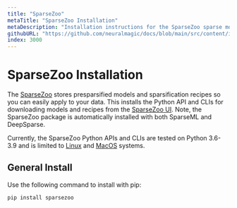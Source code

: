```yaml
---
title: "SparseZoo"
metaTitle: "SparseZoo Installation"
metaDescription: "Installation instructions for the SparseZoo sparse model repository"
githubURL: "https://github.com/neuralmagic/docs/blob/main/src/content/install/sparsezoo.mdx"
index: 3000
---
```


# SparseZoo Installation

The [SparseZoo](/products/sparsezoo) stores presparsified models and sparsification recipes so you can easily apply to your data.
This installs the Python API and CLIs for downloading models and recipes from the [SparseZoo UI](https://sparsezoo.neuralmagic.com/).
Note, the SparseZoo package is automatically installed with both SparseML and DeepSparse.

Currently, the SparseZoo Python APIs and CLIs are tested on Python 3.6-3.9 and is limited to [Linux](https://www.linux.org/) and [MacOS](https://www.apple.com/mac/) systems.

## General Install

Use the following command to install with pip:

```bash
pip install sparsezoo
```
